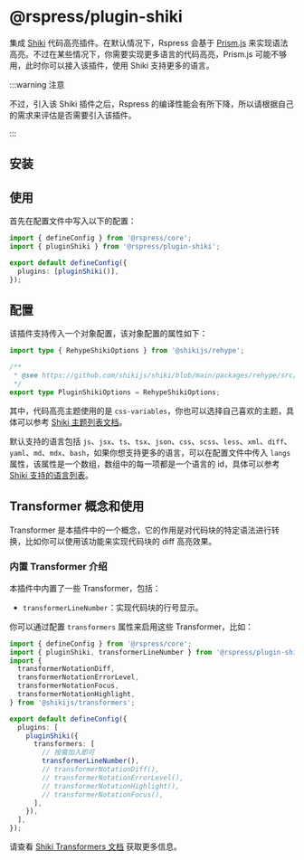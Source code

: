 # @rspress/plugin-shiki <SourceCode href="https://github.com/web-infra-dev/rspress/tree/main/packages/plugin-shiki" />


集成 [Shiki](https://github.com/shikijs/shiki) 代码高亮插件。在默认情况下，Rspress 会基于 [Prism.js](https://prismjs.com/) 来实现语法高亮。不过在某些情况下，你需要实现更多语言的代码高亮，Prism.js 可能不够用，此时你可以接入该插件，使用 Shiki 支持更多的语言。

:::warning 注意

不过，引入该 Shiki 插件之后，Rspress 的编译性能会有所下降，所以请根据自己的需求来评估是否需要引入该插件。

:::

## 安装


<PackageManagerTabs command="add @rspress/plugin-shiki -D" />

## 使用

首先在配置文件中写入以下的配置：

```ts title="rspress.config.ts"
import { defineConfig } from '@rspress/core';
import { pluginShiki } from '@rspress/plugin-shiki';

export default defineConfig({
  plugins: [pluginShiki()],
});
```

## 配置

该插件支持传入一个对象配置，该对象配置的属性如下：

```ts
import type { RehypeShikiOptions } from '@shikijs/rehype';

/**
 * @see https://github.com/shikijs/shiki/blob/main/packages/rehype/src/types.ts
 */
export type PluginShikiOptions = RehypeShikiOptions;
```

其中，代码高亮主题使用的是 `css-variables`，你也可以选择自己喜欢的主题，具体可以参考 [Shiki 主题列表文档](https://github.com/shikijs/shiki/blob/main/docs/themes.md)。

默认支持的语言包括 `js`、`jsx`、`ts`、`tsx`、`json`、`css`、`scss`、`less`、`xml`、`diff`、`yaml`、`md`、`mdx`、`bash`，如果你想支持更多的语言，可以在配置文件中传入 `langs` 属性，该属性是一个数组，数组中的每一项都是一个语言的 id，具体可以参考 [Shiki 支持的语言列表](https://github.com/shikijs/shiki/blob/main/docs/languages.md)。

## Transformer 概念和使用

Transformer 是本插件中的一个概念，它的作用是对代码块的特定语法进行转换，比如你可以使用该功能来实现代码块的 diff 高亮效果。

### 内置 Transformer 介绍

本插件中内置了一些 Transformer，包括：

- `transformerLineNumber`：实现代码块的行号显示。

你可以通过配置 `transformers` 属性来启用这些 Transformer，比如：

```ts title="rspress.config.ts"
import { defineConfig } from '@rspress/core';
import { pluginShiki, transformerLineNumber } from '@rspress/plugin-shiki';
import {
  transformerNotationDiff,
  transformerNotationErrorLevel,
  transformerNotationFocus,
  transformerNotationHighlight,
} from '@shikijs/transformers';

export default defineConfig({
  plugins: [
    pluginShiki({
      transformers: [
        // 按需加入即可
        transformerLineNumber(),
        // transformerNotationDiff(),
        // transformerNotationErrorLevel(),
        // transformerNotationHighlight(),
        // transformerNotationFocus(),
      ],
    }),
  ],
});
```

请查看 [Shiki Transformers 文档](https://shiki.style/guide/transformers) 获取更多信息。
